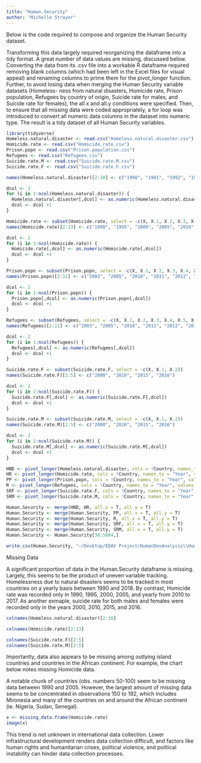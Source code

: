 ```yaml
---
title: "Human.Security"
author: "Michelle Strayer"
---
```


Below is the code required to compose and organize the Human Security dataset.

Transforming this data largely required reorganizing the dataframe into a tidy
format.  A great number of data values are missing, discussed below.  Converting
the data from its .csv file into a workable R dataframe required removing 
blank columns (which had been left in the Excel files for visual appeal) and 
renaming columns to prime them for the pivot_longer function.  Further, to 
avoid losing data when merging the Human Security variable datasets (Homeless-
ness from natural disasters, Homicide rate, Prison population, Refugees by 
country of origin, Suicide rate for males, and Suicide rate for females), the 
all.x and all.y conditions were specified.  Then, to ensure that all missing
data were coded appropriately, a for loop was introduced to convert all numeric
data columns in the dataset into numeric type.  The result is a tidy dataset of 
all Human Security variables.

```r
library(tidyverse)
Homeless.natural.disaster <- read.csv("Homeless.natural.disaster.csv")
Homicide.rate <- read.csv("Homicide.rate.csv")
Prison.popn <- read.csv("Prison.population.csv")
Refugees <- read.csv("Refugees.csv")
Suicide.rate.M <- read.csv("Suicide.rate.M.csv")
Suicide.rate.F <- read.csv("Suicide.rate.F.csv")

names(Homeless.natural.disaster)[2:30] <- c("1990", "1991", "1992", "1993", "1994", "1995", "1996", "1997", "1998", "1999", "2000", "2001", "2002", "2003", "2004", "2005", "2006", "2007", "2008", "2009", "2010", "2011", "2012", "2013", "2014", "2015", "2016", "2017", "2018")

dcol <- 2
for (i in 1:ncol(Homeless.natural.disaster)) {
  Homeless.natural.disaster[,dcol] <- as.numeric(Homeless.natural.disaster[,dcol])
  dcol <- dcol +1
}

Homicide.rate <- subset(Homicide.rate, select = -c(X, X.1, X.2, X.3, X.4, X.5, X.6, X.7, X.8, X.9, X.10))
names(Homicide.rate)[2:13] <- c("1990", "1995", "2000", "2005", "2010", "2011", "2012", "2013", "2014", "2015", "2016", "2017")

dcol <- 2
for (i in 1:ncol(Homicide.rate)) {
  Homicide.rate[,dcol] <- as.numeric(Homicide.rate[,dcol])
  dcol <- dcol +1
}

Prison.popn <- subset(Prison.popn, select = -c(X, X.1, X.2, X.3, X.4, X.5, X.6, X.7, X.8, X.9))
names(Prison.popn)[2:11] <- c("2003", "2005", "2010", "2011", "2012", "2013", "2014", "2015", "2016", "2017")

dcol <- 2
for (i in 1:ncol(Prison.popn)) {
  Prison.popn[,dcol] <- as.numeric(Prison.popn[,dcol])
  dcol <- dcol +1
}

Refugees <- subset(Refugees, select = -c(X, X.1, X.2, X.3, X.4, X.5, X.6, X.7, X.8, X.9))
names(Refugees)[2:11] <- c("2003", "2005", "2010", "2011", "2012", "2013", "2014", "2015", "2016", "2017")

dcol <- 2
for (i in 1:ncol(Refugees)) {
  Refugees[,dcol] <- as.numeric(Refugees[,dcol])
  dcol <- dcol +1
}

Suicide.rate.F <- subset(Suicide.rate.F, select = -c(X, X.1, X.2))
names(Suicide.rate.F)[2:5] <- c("2000", "2010", "2015", "2016")

dcol <- 2
for (i in 1:ncol(Suicide.rate.F)) {
  Suicide.rate.F[,dcol] <- as.numeric(Suicide.rate.F[,dcol])
  dcol <- dcol +1
}

Suicide.rate.M <- subset(Suicide.rate.M, select = -c(X, X.1, X.2))
names(Suicide.rate.M)[2:5] <- c("2000", "2010", "2015", "2016")

dcol <- 2
for (i in 1:ncol(Suicide.rate.M)) {
  Suicide.rate.M[,dcol] <- as.numeric(Suicide.rate.M[,dcol])
  dcol <- dcol +1
}

HND <- pivot_longer(Homeless.natural.disaster, cols = !Country, names_to = "Year", values_to = "Homeless.ND")
HR <- pivot_longer(Homicide.rate, cols = !Country, names_to = "Year", values_to = "Homicide.rate")
PP <- pivot_longer(Prison.popn, cols = !Country, names_to = "Year", values_to = "Prison.popn")
R <- pivot_longer(Refugees, cols = !Country, names_to = "Year", values_to = "Refugees")
SRF <- pivot_longer(Suicide.rate.F, cols = !Country, names_to = "Year", values_to = "Suicide.rate.F")
SRM <- pivot_longer(Suicide.rate.M, cols = !Country, names_to = "Year", values_to = "Suicide.rate.M")

Human.Security <- merge(HND, HR, all.x = T, all.y = T)
Human.Security <- merge(Human.Security, PP, all.x = T, all.y = T)
Human.Security <- merge(Human.Security, R, all.x = T, all.y = T)
Human.Security <- merge(Human.Security, SRF, all.x = T, all.y = T)  
Human.Security <- merge(Human.Security, SRM, all.x = T, all.y = T)
Human.Security <- Human.Security[30:5684,]

```


```r
write.csv(Human.Security, "~/Desktop/EDAV Project/HumanDevAnalysis\\Human.Security.csv")
```

Missing Data

A significant proportion of data in the Human.Security dataframe is missing.
Largely, this seems to be the product of uneven variable tracking.  Homelessness
due to natural disasters seems to be tracked in most countries on a yearly
basis between 1990 and 2018.  By contrast, Homicide rate was recorded only in 
1990, 1995, 2000, 2005, and yearly from 2010 to 2017.  As another exmaple, 
suicide rate for both males and females were recorded only in the years 2000, 
2010, 2015, and 2016.

```r
colnames(Homeless.natural.disaster)[2:30]
```
```r
colnames(Homicide.rate)[2:13]
```
```r
colnames(Suicide.rate.F)[2:5]
colnames(Suicide.rate.M)[2:5]
```


Importantly, data also appears to be missing among outlying island countries and
countries in the African continent.  For example, the chart below notes missing 
Homicide data.

A notable chunk of countries (obs. numbers 50-100) seem to be missing data
between 1990 and 2005.  However, the largest amount of missing data seems to 
be concentrated in observations 150 to 192, which includes Mironesia and many of
the countries on and around the African continent (ie. Nigeria, Sudan, Senegal).


```r
x <- missing_data.frame(Homicide.rate)
image(x)
```

This trend is not unknown in international data collection.  Lower 
infrastructural development renders data collection difficult, and factors like 
human rights and humanitarian crises, political violence, and political 
instability can hinder data collection processes. 




